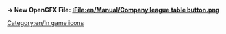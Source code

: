 '''→ New OpenGFX File: [[:File:en/Manual/Company league table button.png]]'''
[[Category:en/In game icons]]